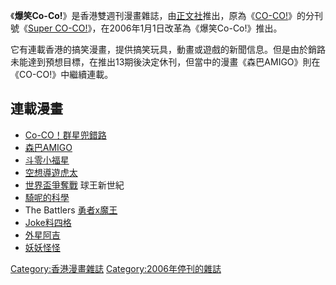 《'''爆笑Co-Co!'''》是香港雙週刊漫畫雜誌，由[[正文社|正文社]]推出，原為《[[CO-CO!|CO-CO!]]》的分刊號《[[Super_CO-CO!|Super CO-CO!]]》，在2006年1月1日改革為《爆笑Co-Co!》推出。

它有連載香港的搞笑漫畫，提供搞笑玩具，動畫或遊戲的新聞信息。但是由於銷路未能達到預想目標，在推出13期後決定休刊，但當中的漫畫《森巴AMIGO》則在《CO-CO!》中繼續連載。

==連載漫畫==

*[[Co-CO！群星兜錯路|Co-CO！群星兜錯路]]
*[[森巴AMIGO|森巴AMIGO]]
*[[斗零小福星|斗零小福星]]
*[[空想導遊虎太|空想導遊虎太]]
*[[世界盃爭奪戰|世界盃爭奪戰]] 球王新世紀
*[[騎呢的科學|騎呢的科學]]
*The Battlers [[勇者x魔王|勇者x魔王]]
*[[Joke料四格|Joke料四格]]
*[[外星阿吉|外星阿吉]]
*[[妖妖怪怪|妖妖怪怪]]

[[Category:香港漫畫雜誌|Category:香港漫畫雜誌]]
[[Category:2006年停刊的雜誌|Category:2006年停刊的雜誌]]